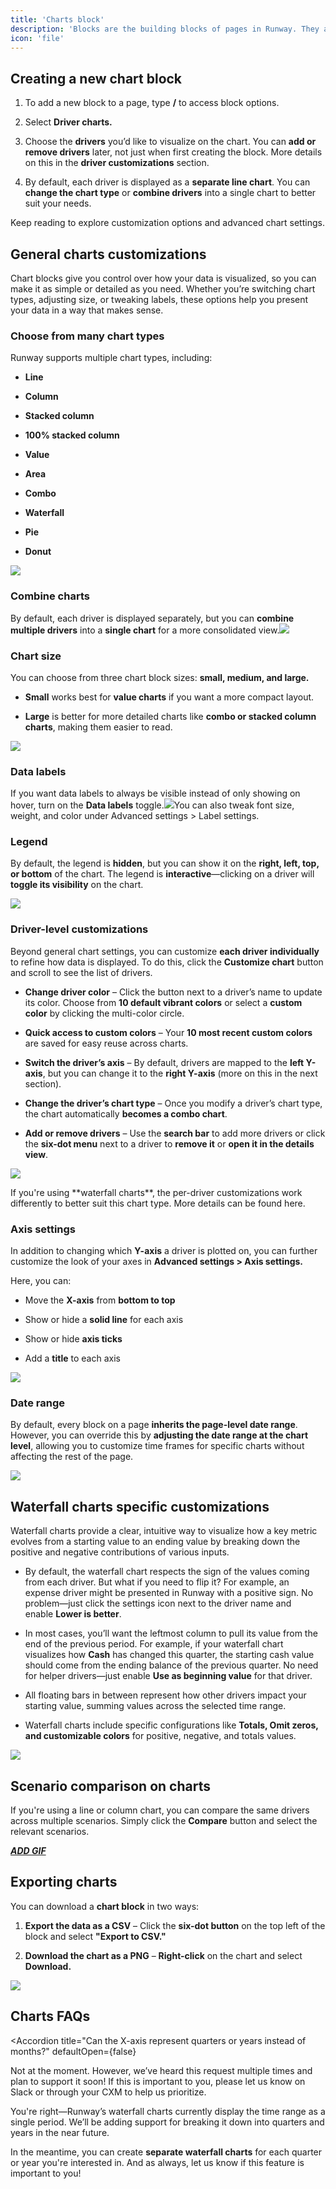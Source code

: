 ```yaml
---
title: 'Charts block'
description: 'Blocks are the building blocks of pages in Runway. They allow you to bring together different parts of your model on a single page, helping you visualize data, tell a story, and collaborate more effectively. In this article, we’ll focus on one of the most commonly used block types: Driver charts.'
icon: 'file'
---
```


## **Creating a new chart block**

1. To add a new block to a page, type **/** to access block options.

2. Select **Driver charts.**

3. Choose the **drivers** you’d like to visualize on the chart. You can **add or remove drivers** later, not just when first creating the block. More details on this in the **driver customizations** section.

4. By default, each driver is displayed as a **separate line chart**. You can **change the chart type** or **combine drivers** into a single chart to better suit your needs.

Keep reading to explore customization options and advanced chart settings.

## General charts customizations

Chart blocks give you control over how your data is visualized, so you can make it as simple or detailed as you need. Whether you’re switching chart types, adjusting size, or tweaking labels, these options help you present your data in a way that makes sense.

### **Choose from many chart types**

Runway supports multiple chart types, including:

- **Line**

- **Column**

- **Stacked column**

- **100% stacked column**

- **Value**

- **Area**

- **Combo**

- **Waterfall**

- **Pie**

- **Donut**

![](/images/pages/charts/types.png)

### **Combine charts**

By default, each driver is displayed separately, but you can **combine multiple drivers** into a **single chart** for a more consolidated view.![](/images/pages/charts/combine-drivers.png)

### **Chart size**

You can choose from three chart block sizes: **small, medium, and large.**

- **Small** works best for **value charts** if you want a more compact layout.

- **Large** is better for more detailed charts like **combo or stacked column charts**, making them easier to read.

![](/images/pages/charts/chart-size.png)

### **Data labels**

If you want data labels to always be visible instead of only showing on hover, turn on the **Data labels** toggle.![](/images/pages/charts/data-labels.png)You can also tweak font size, weight, and color under Advanced settings > Label settings.

### **Legend**

By default, the legend is **hidden**, but you can show it on the **right, left, top, or bottom** of the chart. The legend is **interactive**—clicking on a driver will **toggle its visibility** on the chart.

![](/images/pages/charts/legend.png)

### Driver-level customizations

Beyond general chart settings, you can customize **each driver individually** to refine how data is displayed. To do this, click the **Customize chart** button and scroll to see the list of drivers.

- **Change driver color** – Click the button next to a driver’s name to update its color. Choose from **10 default vibrant colors** or select a **custom color** by clicking the multi-color circle.

- **Quick access to custom colors** – Your **10 most recent custom colors** are saved for easy reuse across charts.

- **Switch the driver’s axis** – By default, drivers are mapped to the **left Y-axis**, but you can change it to the **right Y-axis** (more on this in the next section).

- **Change the driver’s chart type** – Once you modify a driver’s chart type, the chart automatically **becomes a combo chart**.

- **Add or remove drivers** – Use the **search bar** to add more drivers or click the **six-dot menu** next to a driver to **remove it** or **open it in the details view**.

![](/images/pages/charts/driver-config.png)

<Note>
  If you're using **waterfall charts**, the per-driver customizations work
  differently to better suit this chart type. More details can be found here.
</Note>

### Axis settings

In addition to changing which **Y-axis** a driver is plotted on, you can further customize the look of your axes in **Advanced settings > Axis settings.**

Here, you can:

- Move the **X-axis** from **bottom to top**

- Show or hide a **solid line** for each axis

- Show or hide **axis ticks**

- Add a **title** to each axis

![](/images/pages/charts/axis-settings.png)

### Date range

By default, every block on a page **inherits the page-level date range**. However, you can override this by **adjusting the date range at the chart level**, allowing you to customize time frames for specific charts without affecting the rest of the page.

![](/images/pages/charts/date-range.png)

## Waterfall charts specific customizations

Waterfall charts provide a clear, intuitive way to visualize how a key metric evolves from a starting value to an ending value by breaking down the positive and negative contributions of various inputs.

- By default, the waterfall chart respects the sign of the values coming from each driver. But what if you need to flip it? For example, an expense driver might be presented in Runway with a positive sign. No problem—just click the settings icon next to the driver name and enable **Lower is better**.

- In most cases, you’ll want the leftmost column to pull its value from the end of the previous period. For example, if your waterfall chart visualizes how **Cash** has changed this quarter, the starting cash value should come from the ending balance of the previous quarter. No need for helper drivers—just enable **Use as beginning value** for that driver.

- All floating bars in between represent how other drivers impact your starting value, summing values across the selected time range.

- Waterfall charts include specific configurations like **Totals, Omit zeros, and customizable colors** for positive, negative, and totals values.

![](/images/pages/charts/waterfall.png)

## Scenario comparison on charts

If you're using a line or column chart, you can compare the same drivers across multiple scenarios. Simply click the **Compare** button and select the relevant scenarios.

**_<u>ADD GIF</u>_**

## Exporting charts

You can download a **chart block** in two ways:

1. **Export the data as a CSV** – Click the **six-dot button** on the top left of the block and select **"Export to CSV."**

2. **Download the chart as a PNG** – **Right-click** on the chart and select **Download.**

![](/images/pages/charts/export-chart.png)

## Charts FAQs

<Accordion
  title="Can the X-axis represent quarters or years instead of months?"
  defaultOpen={false}
>
  Not at the moment. However, we’ve heard this request multiple times and plan
  to support it soon! If this is important to you, please let us know on Slack
  or through your CXM to help us prioritize.
</Accordion>

<Accordion title="Waterfall charts display the entire date range as a single period. Is there a way to break it down into quarters?" defaultOpen={false}>
  You're right—Runway’s waterfall charts currently display the time range as a single period. We’ll be adding support for breaking it down into quarters and years in the near future.

In the meantime, you can create **separate waterfall charts** for each quarter or year you're interested in. And as always, let us know if this feature is important to you!

</Accordion>
